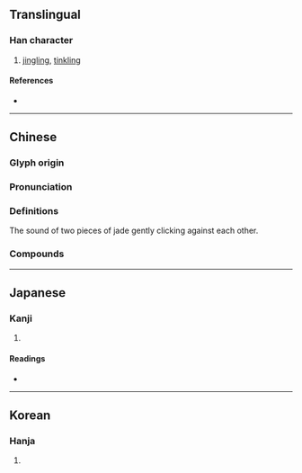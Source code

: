 {{character info/new}}
==Translingual==

===Han character===
{{Han char|rn=96|rad=玉|as=02|sn=6|four=11120|canj=MGMN|ids=⿰𤣩丁}}

# [[jingling]], [[tinkling]]

====References====
* {{Han ref|kx=0727.070|dkj=20830|dj=1139.030|hdz=21101.050|uh=738E|ud=29582|bh=CA45|bd=51781}}

----

==Chinese==
{{zh-forms}}

===Glyph origin===
{{Han etym}}

===Pronunciation===
{{zh-pron
|m=dīng
|c=ding1
|mc=y
|oc=y
|cat=
}}

===Definitions===
The sound of two pieces of jade gently clicking against each other.

===Compounds===
{{zh-der|乞留玎琅|吉玎玎|玲玎}}

----

==Japanese==

===Kanji===
{{ja-kanji|grade=|rs=玉02}}

# {{rfdef|ja|sort=玉02}}

====Readings====
* {{ja-readings|on=[[てい]] (tei), [[ちょう]] (chō), [[とう]] (tō)|kun=}}

----

==Korean==

===Hanja===
{{ko-hanja|hangeul=정|eumhun=|rv=jeong|mr=chŏng|y=ceng}}

# {{rfdef|ko|sort=玉02}}
